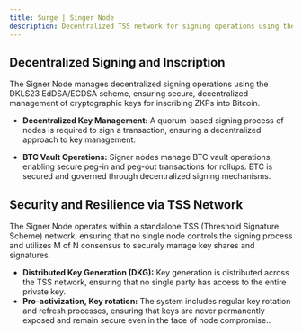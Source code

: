 ```yaml
---
title: Surge | Singer Node
description: Decentralized TSS network for signing operations using the DKLS23 EdDSA/ECDSA scheme
---
```



## Decentralized Signing and Inscription

The Signer Node manages decentralized signing operations using the DKLS23 EdDSA/ECDSA scheme, ensuring secure, decentralized management of cryptographic keys for inscribing ZKPs into Bitcoin.

- **Decentralized Key Management:** A quorum-based signing process of nodes is required to sign a transaction, ensuring a decentralized approach to key management.

<ZoomImage
  src="/assets/signer_node.png"
  alt="surge node"
  className="md:w-[100%] w-[100%] mx-auto"
/>

- **BTC Vault Operations:** Signer nodes manage BTC vault operations, enabling secure peg-in and peg-out transactions for rollups. BTC is secured and governed through decentralized signing mechanisms.

## Security and Resilience via TSS Network

The Signer Node operates within a standalone TSS (Threshold Signature Scheme) network, ensuring that no single node controls the signing process and utilizes M of N consensus to securely manage key shares and signatures.

- **Distributed Key Generation (DKG):** Key generation is distributed across the TSS network, ensuring that no single party has access to the entire private key.
- **Pro-activization, Key rotation:** The system includes regular key rotation and refresh processes, ensuring that keys are never permanently exposed and remain secure even in the face of node compromise..
